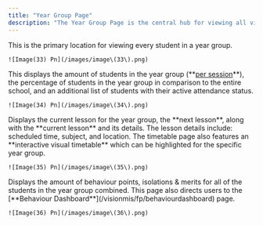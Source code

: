 ```yaml
---
title: "Year Group Page"
description: "The Year Group Page is the central hub for viewing all vital data collected for an individual year group. Take a look at our excellent data insight & collection features below:"
---
```


<AccordionGroup>
  <Accordion title="Overview" defaultOpen icon="list">
    This is the primary location for viewing every student in a year group.

    ![Image(33) Pn](/images/image\(33\).png)
  </Accordion>
  <Accordion title="Attendance" defaultOpen icon="badge-check">
    This displays the amount of students in the year group (**<u>per session</u>**), the percentage of students in the year group in comparison to the entire school, and an additional list of students with their active attendance status.

    ![Image(34) Pn](/images/image\(34\).png)
  </Accordion>
  <Accordion title="Timetable" defaultOpen icon="calendars">
    Displays the current lesson for the year group, the **next lesson**, along with the **current lesson** and its details. The lesson details include: scheduled time, subject, and location. The timetable page also features an **interactive visual timetable** which can be highlighted for the specific year group.

    ![Image(35) Pn](/images/image\(35\).png)
  </Accordion>
  <Accordion title="Behaviour" defaultOpen icon="thumbs-up">
    Displays the amount of behaviour points, isolations & merits for all of the students in the year group combined. This page also directs users to the [**Behaviour Dashboard**](/visionmis/fp/behaviourdashboard) page.

    ![Image(36) Pn](/images/image\(36\).png)
  </Accordion>
</AccordionGroup>